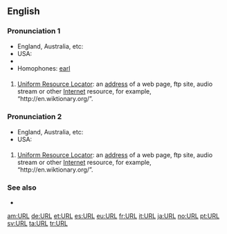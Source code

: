 ==English==

===Pronunciation 1===
{{rfc-pron-n|Pronunciation 1|lang=en}}
* England, Australia, etc: {{IPA|/ɜːl/}}
* USA: {{IPA|/ɝl/}}
* {{rhymes|ɜː(r)l}}
* Homophones: [[earl]]

===={{acronym}}====
{{en-noun}}

# [[Uniform Resource Locator]]: an [[address]] of a web page, ftp site, audio stream or other [[Internet]] resource, for example, “<nowiki>http://en.wiktionary.org/</nowiki>”.

===Pronunciation 2===
* England, Australia, etc: {{IPA|/ˈjuːˌɑːˌrel/}}
* USA: {{IPA|/ˈjuːˌɑːrˌel/}}

===={{initialism}}====
{{en-noun}}

# [[Uniform Resource Locator]]: an [[address]] of a web page, ftp site, audio stream or other [[Internet]] resource, for example, “<nowiki>http://en.wiktionary.org/</nowiki>”.

===See also===
* {{pedialite}}

[[am:URL]]
[[de:URL]]
[[et:URL]]
[[es:URL]]
[[eu:URL]]
[[fr:URL]]
[[it:URL]]
[[ja:URL]]
[[no:URL]]
[[pt:URL]]
[[sv:URL]]
[[ta:URL]]
[[tr:URL]]